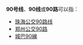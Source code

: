 {{线路名消歧义}}
'''90号线'''、'''90线'''或'''90路'''可以指：
* [[珠海公交90路线|珠海公交90路线]]
* [[郑州公交90路|郑州公交90路]]
* [[城巴90線|城巴90線]]

{{disambig|cat=四字路线名消歧义}}